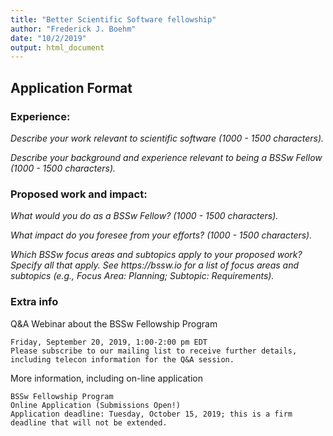 ```yaml
---
title: "Better Scientific Software fellowship"
author: "Frederick J. Boehm"
date: "10/2/2019"
output: html_document
---
```


## Application Format

### Experience:

*Describe your work relevant to scientific software (1000 - 1500 characters).*
    
    
*Describe your background and experience relevant to being a BSSw Fellow (1000 - 1500 characters).*

### Proposed work and impact:

*What would you do as a BSSw Fellow? (1000 - 1500 characters).*
    
    
*What impact do you foresee from your efforts? (1000 - 1500 characters).*
    
    
*Which BSSw focus areas and subtopics apply to your proposed work? Specify all that apply. See https://bssw.io for a list of focus areas and subtopics (e.g., Focus Area: Planning; Subtopic: Requirements).*

### Extra info

Q&A Webinar about the BSSw Fellowship Program

    Friday, September 20, 2019, 1:00-2:00 pm EDT
    Please subscribe to our mailing list to receive further details, including telecon information for the Q&A session.

More information, including on-line application

    BSSw Fellowship Program
    Online Application (Submissions Open!)
    Application deadline: Tuesday, October 15, 2019; this is a firm deadline that will not be extended.
